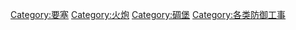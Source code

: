 {{catmore}}

[[Category:要塞|Category:要塞]]
[[Category:火炮|Category:火炮]]
[[Category:碉堡|Category:碉堡]]
[[Category:各类防御工事|Category:各类防御工事]]